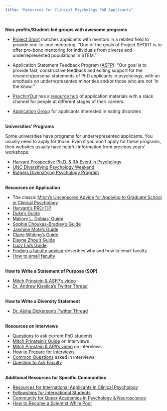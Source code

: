 ```yaml
---
title: "Resources for Clinical Psychology PhD Applicants"
---
```


<br/>
**Non-profits/Student-led groups with awesome programs**    

* [Project Short](https://www.project-short.com/) matches applicants with mentors in a related field to provide one-to-one mentoring. "One of the goals of Project SHORT is to offer pro-bono mentoring for individuals from diverse and underrepresented populations in STEM."    

* Application Statement Feedback Program ([ASFP](https://www.asfp.io)): "Our goal is to provide fast, constructive feedback and editing support for the research/personal statements of PhD applicants in psychology, with an emphasis on underrepresented minorities and/or those who are not ‘in the know.’"   

* [Psychin'Out](https://www.psychinout.org/) has a [resource hub](https://www.drive.google.com/drive/u/0/folders/1INKBbyDCCNqSPDMIqK8kpdLk9k8Pqyof) of application materials with a slack channel for people at different stages of their careers.    

* [Application Group](https://www.psychphdeat.com/resources) for applicants interested in eating disorders   


<br/>
**Universities' Programs**    

Some universities have programs for underrepresented applicants. You usually need to apply for those. Even if you don't apply for these programs, their websites usually have helpful information from previous years' workshops.   

* [Harvard Prospective Ph.D. & RA Event in Psychology](https://psychology.fas.harvard.edu/pprep)      
* [UNC Diversifying Psychology Weekend](https://psychology.unc.edu/diversifying-psychology-weekend/)    
* [Rutgers Diversifying Psychology Program](https://sites.rutgers.edu/rdpd/)   


<br/>
**Resources on Application**      

* The classic [Mitch’s Uncensored Advice for Applying to Graduate School in Clinical Psychology](https://mitch.web.unc.edu/wp-content/uploads/sites/4922/2017/02/MitchGradSchoolAdvice.pdf)   
* [Harvard's PRO-TIP](https://psychology.fas.harvard.edu/pro-tip)   
* [Duke's Guide](https://psychandneuro.duke.edu/undergraduate/psychology/current-students/grad-school-advice)    
* [Mallory L. Dobias' Guide](https://mallorydobias.medium.com/open-access-tips-materials-for-clinical-psych-phd-applications-e9e81be3d132)    
* [Sophie Choukas-Bradley's Guide](https://s3.us-west-2.amazonaws.com/secure.notion-static.com/7fb4dd76-4931-458a-8130-cdd69172f417/a-students-perspective-on-applying-to-graduate-school-in-clinical-psychology.pdf?X-Amz-Algorithm=AWS4-HMAC-SHA256&X-Amz-Content-Sha256=UNSIGNED-PAYLOAD&X-Amz-Credential=AKIAT73L2G45EIPT3X45%2F20221115%2Fus-west-2%2Fs3%2Faws4_request&X-Amz-Date=20221115T042037Z&X-Amz-Expires=86400&X-Amz-Signature=803cf77990598f40440c85b459652b9909db7e125f2718a81b57bd713c37bf52&X-Amz-SignedHeaders=host&response-content-disposition=filename%3D%22a-students-perspective-on-applying-to-graduate-school-in-clinical-psychology.pdf%22&x-id=GetObject)
* [Jasmine Mote's Guide](https://docs.google.com/document/d/19Gh4T4dTpA1tgPftkw2iAI04zOE9X7DV/edit)
* [Claire Whiting's Guide](https://www.clairewhiting.com/resources/applying-to-psych-phds)
* [Elayne Zhou's Guide](https://steep-wavelength-0f6.notion.site/Applying-to-Clinical-Counseling-Psych-PhDs-Open-Access-Materials-Tips-Pitfalls-f5fb95046ede406b9baa70b319bbe96d)
* [Lucy Lai's Guide](https://lucy-lai.com/blog/gradapps.html)       
* [Finding a faculty advisor](https://psych.princeton.edu/finding-faculty-advisor) describes why and how to email faculty   
* [How to email faculty](https://lucklab.ucdavis.edu/blog/2018/9/17/emailing-faculty#:~:text=We%20recommend%20a%20subject%20heading,get%20any%20advice%20they%20might)  


<br> 
**How to Write a Statement of Purpose (SOP)**

* [Mitch Prinstein & ASFP's video](https://www.youtube.com/watch?v=2UZ8c7HY0N0&t=27s&ab_channel=AmericanPsychologicalAssociation)     
* [Dr. Andrew Kiselica's Twitter Thread](https://twitter.com/AndrewK_PhD/status/1578707948427415552)  

<br>
**How to Write a Diversity Statement**

* [Dr. Aisha Dickerson's Twitter Thread](https://twitter.com/aisha_dickerson/status/1585302118985891840)   

<br>
**Resources on Interviews**

* [Questions](https://forum.thegradcafe.com/topic/13271-questions-to-ask-current-students-in-phd-programs/) to ask current PhD students   
* [Mitch Prinstein's Guide](https://motivation.uky.edu/files/2013/09/prinstein-how-to-interview-for-grad-school.pdf) on Interviews     
* [Mitch Prinstein & APA's video](https://www.youtube.com/watch?v=3ueGQY8mHJo) on interviews   
* [How to Prepare for Interviews](https://psychology.ucsd.edu/undergraduate-program/undergraduate-resources/graduate-career-resources/applying-grad-school/interviews.html)   
* [Common Questions](https://www.depts.ttu.edu/psy/advising/files/Workshop/GradschoolInterviewQuestions.pdf) asked in interviews   
* [Question to Ask Faculty](https://twitter.com/Michelle_Heck1/status/1584247043484454913)  

<br/>
**Additional Resources for Specific Communities**      

* [Resources for International Applicants in Clinical Psychology](https://docs.google.com/document/d/1EMH18efUUswyLAf9mBSd0oePI_e4J4CAbfrynDhS40A/edit)       
* [Fellowships for International Students](https://www.aauw.org/resources/programs/fellowships-grants/current-opportunities/international/)   
* [Community for Queer Academics in Psychology & Neuroscience](https://www.queerpsychneuro.com/)    
* [How to Become a Scientist While Poor](http://www.christineliuart.com/writing/2019/2/2/how-to-become-a-scientist-while-poor)


